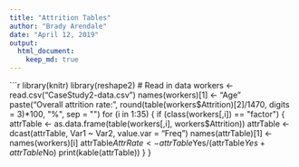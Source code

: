 ```yaml
---
title: "Attrition Tables"
author: "Brady Arendale"
date: "April 12, 2019"
output: 
  html_document:
    keep_md: true
---
```

```r
library(knitr)
library(reshape2)
# Read in data
workers <- read.csv("CaseStudy2-data.csv")
names(workers)[1] <- "Age"
paste("Overall attrition rate: ", round(table(workers$Attrition)[2]/1470, digits = 3)*100, "%", sep = "")
for (i in 1:35) {
  if (class(workers[,i]) == "factor") {
    attrTable <- as.data.frame(table(workers[,i], workers$Attrition))
    attrTable <- dcast(attrTable, Var1 ~ Var2, value.var = "Freq")
    names(attrTable)[1] <- names(workers)[i]
    attrTable$AttrRate <- attrTable$Yes/(attrTable$Yes+attrTable$No)
    print(kable(attrTable))
  }
}